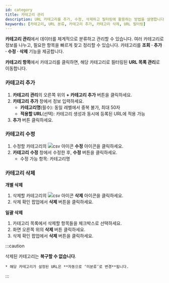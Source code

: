 ```yaml
---
id: category
title: 카테고리 관리
description: URL 카테고리를 추가, 수정, 삭제하고 필터링에 활용하는 방법을 설명합니다.
keywords: [카테고리, URL 분류, 카테고리 추가, 카테고리 삭제, URL 필터링]
---
```


**카테고리 관리**에서 데이터를 체계적으로 분류하고 관리할 수 있습니다. 여러 카테고리로 정보를 나누고, 필요한 항목을 빠르게 찾고 정리할 수 있습니다. 카테고리를 **조회 · 추가 · 수정 · 삭제** 기능을 제공합니다. 

**카테고리 항목**에서 카테고리를 클릭하면, 해당 카테고리로 필터링된 **URL 목록 관리**로 이동합니다.

<ImgLang img='url-pro/category-management.png' desc='zkx' />

### 카테고리 추가

1. **카테고리 관리**의 오른쪽 위의 **+ 카테고리 추가** 버튼을 클릭하세요.
2. **카테고리 추가** 창에서 정보 입력하세요.
    - **카테고리명**(필수): 동일 레벨에서 중복 불가, 최대 50자
    - **적용할 URL**(선택): 카테고리 생성과 동시에 등록된 URL에 적용 가능
3. **추가** 버튼 클릭하세요.

### 카테고리 수정

1. 수정할 카테고리의 ![csv 아이콘](/img/ico-edit.svg) **수정** 아이콘을 클릭하세요.
2. **카테고리 수정** 창에서 수정한 후, **수정** 버튼을 클릭하세요.
    - 수정 가능 항목: 카테고리명

### 카테고리 삭제

**개별 삭제**

1. 삭제할 카테고리의 ![csv 아이콘](/img/ico-trash.svg) **삭제** 아이콘을 클릭하세요.
2. 삭제 확인 팝업에서 **삭제** 버튼을 클릭하세요.

**일괄 삭제**

1. 카테고리 목록에서 삭제할 항목들을 체크박스로 선택하세요.
2. 화면 오른쪽 위의 **삭제** 버튼 클릭하세요. 
3. 삭제 확인 팝업에서 **삭제** 버튼을 클릭하세요.

:::caution

삭제된 카테고리는 **복구할 수 없습니다**.

    * 해당 카테고리가 설정된 URL은 **자동으로 ‘미분류’로 변경**됩니다.

:::